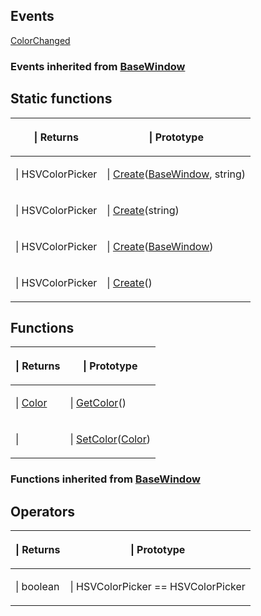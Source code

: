 ==Events==

{{Lua/Events_Prefix}}

[[Lua/Client/ColorPicker/Events/ColorChanged|ColorChanged]]

===Events inherited from [[Lua/Client/BaseWindow|BaseWindow]]===

{{Lua/Client/BaseWindow/Events}}

{{Lua/Events_Suffix}}

==Static functions==

{{Lua/Table_Prefix}}
{| {{Lua/Table_Header}}
!{{Lua/Column_Style/Returns_List}} | Returns
!{{Lua/Column_Style/Prototype_List}} | Prototype
|-
|{{Lua/Cell_Style/Returns_List}} | HSVColorPicker
|{{Lua/Cell_Style/Prototype_List}} | [[Lua/Client/HSVColorPicker/Static Functions/Create|Create]]([[Lua/Client/BaseWindow|BaseWindow]], string)
|-
|{{Lua/Cell_Style/Returns_List}} | HSVColorPicker
|{{Lua/Cell_Style/Prototype_List}} | [[Lua/Client/HSVColorPicker/Static Functions/Create|Create]](string)
|-
|{{Lua/Cell_Style/Returns_List}} | HSVColorPicker
|{{Lua/Cell_Style/Prototype_List}} | [[Lua/Client/HSVColorPicker/Static Functions/Create|Create]]([[Lua/Client/BaseWindow|BaseWindow]])
|-
|{{Lua/Cell_Style/Returns_List}} | HSVColorPicker
|{{Lua/Cell_Style/Prototype_List}} | [[Lua/Client/HSVColorPicker/Static Functions/Create|Create]]()
|} {{Lua/Table_Suffix}}

==Functions==

{{Lua/Table_Prefix}}
{| {{Lua/Table_Header}}
!{{Lua/Column_Style/Returns_List}} | Returns
!{{Lua/Column_Style/Prototype_List}} | Prototype
|-
|{{Lua/Cell_Style/Returns_List}} | [[Lua/Shared/Color|Color]]
|{{Lua/Cell_Style/Prototype_List}} | [[Lua/Client/HSVColorPicker/Functions/GetColor|GetColor]]()
|-
|{{Lua/Cell_Style/Returns_List}} | 
|{{Lua/Cell_Style/Prototype_List}} | [[Lua/Client/HSVColorPicker/Functions/SetColor|SetColor]]([[Lua/Shared/Color|Color]])
|} {{Lua/Table_Suffix}}

===Functions inherited from [[Lua/Client/BaseWindow|BaseWindow]]===

{{Lua/Client/BaseWindow/Functions}}

==Operators==

{{Lua/Table_Prefix}}
{| {{Lua/Table_Header}}
!{{Lua/Column_Style/Returns_List}} | Returns
!{{Lua/Column_Style/Prototype_List}} | Prototype
|-
|{{Lua/Cell_Style/Returns_List}} | boolean
|{{Lua/Cell_Style/Prototype_List}} | HSVColorPicker == HSVColorPicker
|} {{Lua/Table_Suffix}}